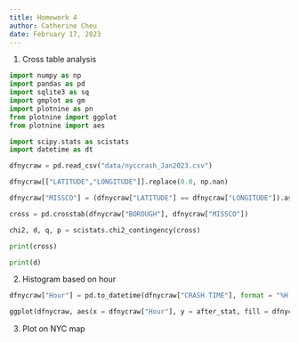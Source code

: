 ```yaml
---
title: Homework 4
author: Catherine Cheu
date: February 17, 2023
---
```


1. Cross table analysis

```python
import numpy as np
import pandas as pd
import sqlite3 as sq
import gmplot as gm
import plotnine as pn
from plotnine import ggplot
from plotnine import aes

import scipy.stats as scistats
import datetime as dt

dfnycraw = pd.read_csv("data/nyccrash_Jan2023.csv")

dfnycraw[["LATITUDE","LONGITUDE"]].replace(0.0, np.nan)

dfnycraw["MISSCO"] = (dfnycraw["LATITUDE"] == dfnycraw["LONGITUDE"]).astype(int)

cross = pd.crosstab(dfnycraw["BOROUGH"], dfnycraw["MISSCO"])

chi2, d, q, p = scistats.chi2_contingency(cross)

print(cross)

print(d)
```

2. Histogram based on hour

```python
dfnycraw["Hour"] = pd.to_datetime(dfnycraw["CRASH TIME"], format = "%H:%M").dt.hour

ggplot(dfnycraw, aes(x = dfnycraw["Hour"], y = after_stat, fill = dfnycraw["BOROUGH"]))
```

3. Plot on NYC map